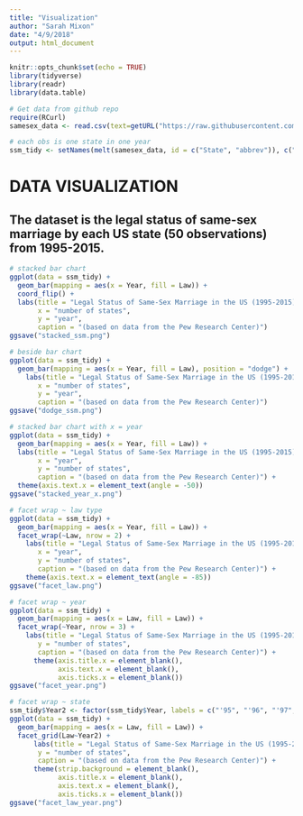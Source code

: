 ```yaml
---
title: "Visualization"
author: "Sarah Mixon"
date: "4/9/2018"
output: html_document
---
```


```r
knitr::opts_chunk$set(echo = TRUE)
library(tidyverse)
library(readr)
library(data.table)

# Get data from github repo 
require(RCurl)
samesex_data <- read.csv(text=getURL("https://raw.githubusercontent.com/zonination/samesmarriage/master/ssm.csv"))

# each obs is one state in one year
ssm_tidy <- setNames(melt(samesex_data, id = c("State", "abbrev")), c("State", "abbrev", "Year", "Law"))

```

# DATA VISUALIZATION 
## The dataset is the legal status of same-sex marriage by each US state (50 observations) from 1995-2015. 

```r

# stacked bar chart 
ggplot(data = ssm_tidy) +
  geom_bar(mapping = aes(x = Year, fill = Law)) +
  coord_flip() +
  labs(title = "Legal Status of Same-Sex Marriage in the US (1995-2015)",
       x = "number of states",
       y = "year",
       caption = "(based on data from the Pew Research Center)")
ggsave("stacked_ssm.png")

# beside bar chart
ggplot(data = ssm_tidy) +
  geom_bar(mapping = aes(x = Year, fill = Law), position = "dodge") +
    labs(title = "Legal Status of Same-Sex Marriage in the US (1995-2015)",
       x = "number of states",
       y = "year",
       caption = "(based on data from the Pew Research Center)")
ggsave("dodge_ssm.png")

```

```r

# stacked bar chart with x = year 
ggplot(data = ssm_tidy) +
  geom_bar(mapping = aes(x = Year, fill = Law)) +
  labs(title = "Legal Status of Same-Sex Marriage in the US (1995-2015)",
       x = "year",
       y = "number of states",
       caption = "(based on data from the Pew Research Center)") +
  theme(axis.text.x = element_text(angle = -50))
ggsave("stacked_year_x.png")

```

```r

# facet wrap ~ law type 
ggplot(data = ssm_tidy) +
  geom_bar(mapping = aes(x = Year, fill = Law)) +
  facet_wrap(~Law, nrow = 2) +
    labs(title = "Legal Status of Same-Sex Marriage in the US (1995-2015)",
       x = "year",
       y = "number of states",
       caption = "(based on data from the Pew Research Center)") +
    theme(axis.text.x = element_text(angle = -85))
ggsave("facet_law.png")

# facet wrap ~ year
ggplot(data = ssm_tidy) +
  geom_bar(mapping = aes(x = Law, fill = Law)) +
  facet_wrap(~Year, nrow = 3) +
    labs(title = "Legal Status of Same-Sex Marriage in the US (1995-2015)",
       y = "number of states",
       caption = "(based on data from the Pew Research Center)") +
      theme(axis.title.x = element_blank(),
            axis.text.x = element_blank(),
            axis.ticks.x = element_blank())
ggsave("facet_year.png")

# facet wrap ~ state
ssm_tidy$Year2 <- factor(ssm_tidy$Year, labels = c("'95", "'96", "'97", "'98", "'99", "'00", "'01", "'02", "'03", "'04", "'05", "'06", "'07", "'08", "'09", "'10", "'11", "'12", "'13", "'14", "'15"))
ggplot(data = ssm_tidy) +
  geom_bar(mapping = aes(x = Law, fill = Law)) +
  facet_grid(Law~Year2) +
      labs(title = "Legal Status of Same-Sex Marriage in the US (1995-2015)",
       y = "number of states",
       caption = "(based on data from the Pew Research Center)") +
      theme(strip.background = element_blank(),
            axis.title.x = element_blank(),
            axis.text.x = element_blank(),
            axis.ticks.x = element_blank())
ggsave("facet_law_year.png")  

```



